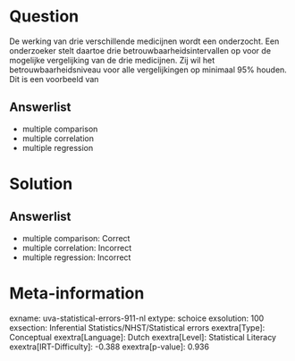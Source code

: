 Question
========

De werking van drie verschillende medicijnen wordt een onderzocht. Een
onderzoeker stelt daartoe drie betrouwbaarheidsintervallen op voor de
mogelijke vergelijking van de drie medicijnen. Zij wil het
betrouwbaarheidsniveau voor alle vergelijkingen op minimaal 95% houden.
Dit is een voorbeeld van

Answerlist
----------

* multiple comparison
* multiple correlation
* multiple regression

Solution
========

Answerlist
----------

* multiple comparison: Correct
* multiple correlation: Incorrect
* multiple regression: Incorrect

Meta-information
================
exname: uva-statistical-errors-911-nl
extype: schoice
exsolution: 100
exsection: Inferential Statistics/NHST/Statistical errors
exextra[Type]: Conceptual
exextra[Language]: Dutch
exextra[Level]: Statistical Literacy
exextra[IRT-Difficulty]: -0.388
exextra[p-value]: 0.936
